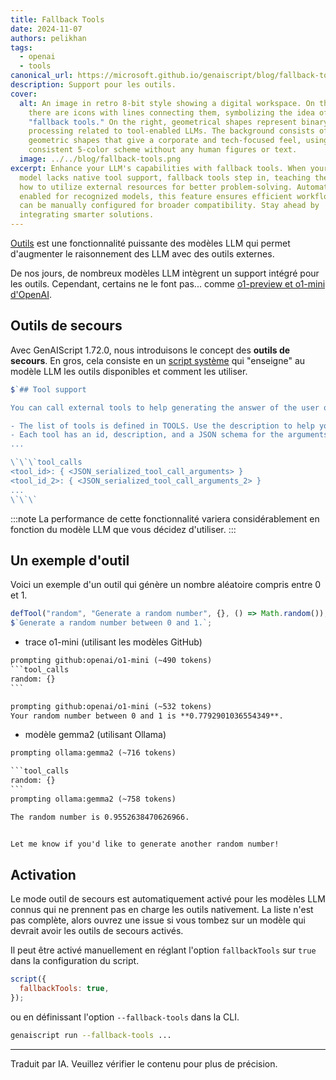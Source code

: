 ```yaml
---
title: Fallback Tools
date: 2024-11-07
authors: pelikhan
tags:
  - openai
  - tools
canonical_url: https://microsoft.github.io/genaiscript/blog/fallback-tools
description: Support pour les outils.
cover:
  alt: An image in retro 8-bit style showing a digital workspace. On the left,
    there are icons with lines connecting them, symbolizing the idea of
    "fallback tools." On the right, geometrical shapes represent binary code
    processing related to tool-enabled LLMs. The background consists of basic
    geometric shapes that give a corporate and tech-focused feel, using a
    consistent 5-color scheme without any human figures or text.
  image: ../../blog/fallback-tools.png
excerpt: Enhance your LLM's capabilities with fallback tools. When your chosen
  model lacks native tool support, fallback tools step in, teaching the model
  how to utilize external resources for better problem-solving. Automatically
  enabled for recognized models, this feature ensures efficient workflows and
  can be manually configured for broader compatibility. Stay ahead by
  integrating smarter solutions.
---
```



<BlogNarration />

[Outils](../../reference/scripts/tools/) est une fonctionnalité puissante des modèles LLM qui permet d'augmenter le raisonnement des LLM avec des outils externes.

De nos jours, de nombreux modèles LLM intègrent un support intégré pour les outils. Cependant, certains ne le font pas... comme [o1-preview et o1-mini d'OpenAI](https://platform.openai.com/docs/guides/reasoning).

## Outils de secours

Avec GenAIScript 1.72.0, nous introduisons le concept des **outils de secours**. En gros, cela consiste en un [script système](../../reference/scripts/system#systemtool_calls/) qui "enseigne" au modèle LLM les outils disponibles et comment les utiliser.

```js wrap
$`## Tool support

You can call external tools to help generating the answer of the user questions.

- The list of tools is defined in TOOLS. Use the description to help you choose the best tools.
- Each tool has an id, description, and a JSON schema for the arguments.
...

\`\`\`tool_calls
<tool_id>: { <JSON_serialized_tool_call_arguments> }
<tool_id_2>: { <JSON_serialized_tool_call_arguments_2> }
...
\`\`\`
```

:::note
La performance de cette fonctionnalité variera considérablement en fonction du modèle LLM que vous décidez d'utiliser.
:::

## Un exemple d'outil

Voici un exemple d'un outil qui génère un nombre aléatoire compris entre 0 et 1.

```js
defTool("random", "Generate a random number", {}, () => Math.random());
$`Generate a random number between 0 and 1.`;
```

- trace o1-mini (utilisant les modèles GitHub)

````txt
prompting github:openai/o1-mini (~490 tokens)
```tool_calls
random: {}
```

prompting github:openai/o1-mini (~532 tokens)
Your random number between 0 and 1 is **0.7792901036554349**.
````

- modèle gemma2 (utilisant Ollama)

````txt
prompting ollama:gemma2 (~716 tokens)

```tool_calls
random: {}
```
prompting ollama:gemma2 (~758 tokens)

The random number is 0.9552638470626966.


Let me know if you'd like to generate another random number!
````

## Activation

Le mode outil de secours est automatiquement activé pour les modèles LLM connus qui ne prennent pas en charge les outils nativement. La liste n'est pas complète, alors ouvrez une issue si vous tombez sur un modèle qui devrait avoir les outils de secours activés.

Il peut être activé manuellement en réglant l'option `fallbackTools` sur `true` dans la configuration du script.

```js
script({
  fallbackTools: true,
});
```

ou en définissant l'option `--fallback-tools` dans la CLI.

```sh
genaiscript run --fallback-tools ...
```

<hr />

Traduit par IA. Veuillez vérifier le contenu pour plus de précision.
